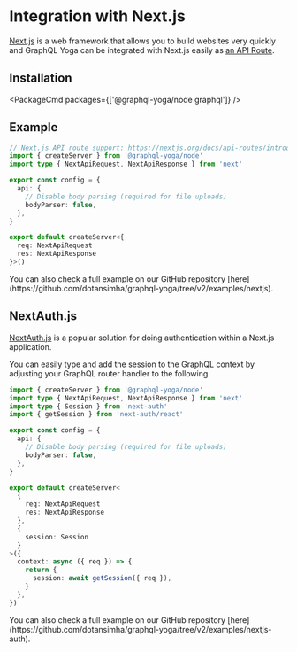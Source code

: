 
# Integration with Next.js

[Next.js](https://nextjs.org) is a web framework that allows you to build websites very quickly and GraphQL Yoga can be integrated with Next.js easily as [an API Route](https://nextjs.org/docs/api-routes/api-middlewares).

## Installation

<PackageCmd packages={['@graphql-yoga/node graphql']} />

## Example

```ts filename="pages/aрi/graphql.ts"
// Next.js API route support: https://nextjs.org/docs/api-routes/introduction
import { createServer } from '@graphql-yoga/node'
import type { NextApiRequest, NextApiResponse } from 'next'

export const config = {
  api: {
    // Disable body parsing (required for file uploads)
    bodyParser: false,
  },
}

export default createServer<{
  req: NextApiRequest
  res: NextApiResponse
}>()
```

<Callout>
  You can also check a full example on our GitHub repository
  [here](https://github.com/dotansimha/graphql-yoga/tree/v2/examples/nextjs).
</Callout>

## NextAuth.js

[NextAuth.js](https://next-auth.js.org/) is a popular solution for doing authentication within a Next.js application.

You can easily type and add the session to the GraphQL context by adjusting your GraphQL router handler to the following.

```ts filename="pages/aрi/graphql.ts"
import { createServer } from '@graphql-yoga/node'
import type { NextApiRequest, NextApiResponse } from 'next'
import type { Session } from 'next-auth'
import { getSession } from 'next-auth/react'

export const config = {
  api: {
    // Disable body parsing (required for file uploads)
    bodyParser: false,
  },
}

export default createServer<
  {
    req: NextApiRequest
    res: NextApiResponse
  },
  {
    session: Session
  }
>({
  context: async ({ req }) => {
    return {
      session: await getSession({ req }),
    }
  },
})
```

<Callout>
  You can also check a full example on our GitHub repository
  [here](https://github.com/dotansimha/graphql-yoga/tree/v2/examples/nextjs-auth).
</Callout>
